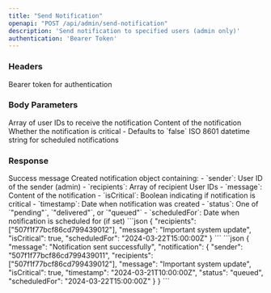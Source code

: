 ```yaml
---
title: "Send Notification"
openapi: "POST /api/admin/send-notification"
description: 'Send notification to specified users (admin only)'
authentication: 'Bearer Token'
---
```


### Headers

<ParamField header="Authorization" type="string" required>
  Bearer token for authentication
</ParamField>

### Body Parameters

<ParamField body="recipients" type="array" required>
  Array of user IDs to receive the notification
</ParamField>

<ParamField body="message" type="string" required>
  Content of the notification
</ParamField>

<ParamField body="isCritical" type="boolean">
  Whether the notification is critical
  - Defaults to `false`
</ParamField>

<ParamField body="scheduledFor" type="string">
  ISO 8601 datetime string for scheduled notifications
</ParamField>

### Response

<ResponseField name="message" type="string">
  Success message
</ResponseField>

<ResponseField name="notification" type="object">
  Created notification object containing:
  - `sender`: User ID of the sender (admin)
  - `recipients`: Array of recipient User IDs
  - `message`: Content of the notification
  - `isCritical`: Boolean indicating if notification is critical
  - `timestamp`: Date when notification was created
  - `status`: One of `"pending"`, `"delivered"`, or `"queued"`
  - `scheduledFor`: Date when notification is scheduled for (if set)
</ResponseField>

<RequestExample>
```json
{
  "recipients": ["507f1f77bcf86cd799439012"],
  "message": "Important system update",
  "isCritical": true,
  "scheduledFor": "2024-03-22T15:00:00Z"
}
```
</RequestExample>

<ResponseExample>
```json
{
  "message": "Notification sent successfully",
  "notification": {
    "sender": "507f1f77bcf86cd799439011",
    "recipients": ["507f1f77bcf86cd799439012"],
    "message": "Important system update",
    "isCritical": true,
    "timestamp": "2024-03-21T10:00:00Z",
    "status": "queued",
    "scheduledFor": "2024-03-22T15:00:00Z"
  }
}
```
</ResponseExample>
